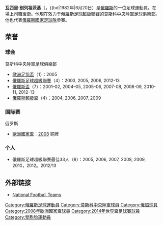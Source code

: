{{noteTA|G1=football
|1=zh-hans:别列祖茨基; zh-hk:比里蘇斯基; zh-tw:别列祖茨基
|2=zh-hans:瓦西里; zh-hk:華斯利; zh-tw:瓦西里}}
{{Football player infobox
| playername = 瓦西里·别列祖茨基<br />''Vasili Berezutski''
| image = [[File:BerezV.JPG|200px]]
| fullname = 瓦西里·别列祖茨基<br />Vasili Vladimirovich Berezutski
| dateofbirth = {{birth date and age|1982|06|20}}
| cityofbirth = [[莫斯科|莫斯科]]
| countryofbirth = [[苏联|苏联]]
| height = {{height|m=1.89}}
| currentclub = [[莫斯科中央陸軍足球俱樂部|莫斯科中央陸軍]]
| clubnumber = 24
| position = [[后卫|后卫]]
| years = 1999-2001<br />2002–
| clubs = [[莫斯科足球俱乐部|莫斯科]]<br />[[莫斯科中央陸軍足球俱樂部|莫斯科中央陸軍]]
| caps(goals) = 29 (0)<br />252 (6)
| nationalyears = 2003-
| nationalteam = [[俄羅斯國家足球隊|俄羅斯]]
| nationalcaps(goals) = 90 (5)
| pcupdate = 2013年5月26日
| ntupdate = 2016年6月11日
}}
'''瓦西里·别列祖茨基'''（{{lang-ru|'''Василий Владимирович Березуцкий'''}}，{{bd|1982年|6月20日）是[[俄羅斯|俄羅斯]]的一位足球運動員。在場上司職[[後衛|後衛]]。他現在效力于[[俄羅斯足球超級聯賽|俄羅斯足球超級聯賽]]的[[莫斯科中央陸軍足球俱樂部|莫斯科中央陸軍足球俱樂部]]。他也代表[[俄羅斯國家足球隊|俄羅斯國家足球隊]]參賽。

==荣誉==
===球会===
;莫斯科中央陸軍足球俱樂部
*[[歐洲足協盃|歐洲足協盃]]（1）：2005
*[[俄羅斯足球超級聯賽|俄羅斯足球超級聯賽]]（4）：2003, 2005, 2006, 2012-13
*[[俄羅斯盃|俄羅斯盃]]（7）：2001–02, 2004–05, 2005–06, 2007-08, 2008-09, 2010-11, 2012-13
*[[俄羅斯超級盃|俄羅斯超級盃]]（4）：2004, 2006, 2007, 2009

===国际赛===
;俄罗斯
*[[歐洲國家盃|歐洲國家盃]]：[[2008年歐洲國家盃|2008]] 铜牌

===个人===
*俄羅斯足球超級聯賽最佳33人（8）：2005, 2006, 2007, 2008, 2009, 2010，2012。2012/13

==外部链接==
*[http://www.national-football-teams.com/player/5440/Vasiliy_Berezutskiy.html National Football Teams] {{Wayback|url=http://www.national-football-teams.com/player/5440/Vasiliy_Berezutskiy.html |date=20140616011533 }}

{{2008年歐洲足球錦標賽俄羅斯參賽名單}}
{{2014年世界盃足球賽俄羅斯參賽名單}}
{{2016年歐洲國家盃俄羅斯參賽名單}}

{{DEFAULTSORT:Berezutski, Vasili}}
[[Category:俄羅斯足球運動員|Category:俄羅斯足球運動員]]
[[Category:莫斯科中央陸軍球員|Category:莫斯科中央陸軍球員]]
[[Category:俄超球員|Category:俄超球員]]
[[Category:2008年歐洲國家盃球員|Category:2008年歐洲國家盃球員]]
[[Category:2014年世界盃足球賽球員|Category:2014年世界盃足球賽球員]]
[[Category:雙胞胎運動員|Category:雙胞胎運動員]]